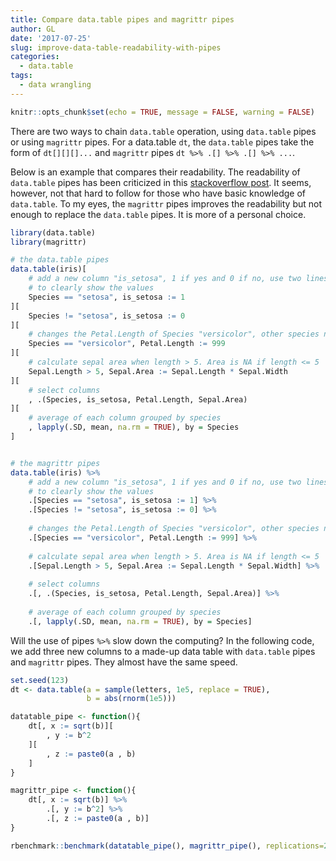 ```yaml
---
title: Compare data.table pipes and magrittr pipes
author: GL
date: '2017-07-25'
slug: improve-data-table-readability-with-pipes
categories:
  - data.table
tags:
  - data wrangling
---
```



```r
knitr::opts_chunk$set(echo = TRUE, message = FALSE, warning = FALSE)
```

There are two ways to chain `data.table` operation, using `data.table` pipes or using `magrittr` pipes. For a data.table ``dt``, the `data.table` pipes take the form of `dt[][][]...` and `magrittr` pipes `dt %>% .[] %>% .[] %>% ...`. 

Below is an example that compares their readability. The readability of ``data.table`` pipes has been criticized in this [stackoverflow post](https://stackoverflow.com/questions/21435339/data-table-vs-dplyr-can-one-do-something-well-the-other-cant-or-does-poorly). It seems, however, not that hard to follow for those who have basic knowledge of `data.table`. To my eyes, the `magrittr` pipes improves the readability but not enough to replace the `data.table` pipes. It is more of a personal choice.
```r
library(data.table)
library(magrittr)

# the data.table pipes
data.table(iris)[
    # add a new column "is_setosa", 1 if yes and 0 if no, use two lines of codes 
    # to clearly show the values
    Species == "setosa", is_setosa := 1
][
    Species != "setosa", is_setosa := 0
][
    # changes the Petal.Length of Species "versicolor", other species not affected
    Species == "versicolor", Petal.Length := 999
][
    # calculate sepal area when length > 5. Area is NA if length <= 5
    Sepal.Length > 5, Sepal.Area := Sepal.Length * Sepal.Width
][
    # select columns
    , .(Species, is_setosa, Petal.Length, Sepal.Area)
][
    # average of each column grouped by species
    , lapply(.SD, mean, na.rm = TRUE), by = Species
]


# the magrittr pipes
data.table(iris) %>%
    # add a new column "is_setosa", 1 if yes and 0 if no, use two lines of codes 
    # to clearly show the values
    .[Species == "setosa", is_setosa := 1] %>%                         
    .[Species != "setosa", is_setosa := 0] %>%
    
    # changes the Petal.Length of Species "versicolor", other species not affected
    .[Species == "versicolor", Petal.Length := 999] %>%   
    
    # calculate sepal area when length > 5. Area is NA if length <= 5
    .[Sepal.Length > 5, Sepal.Area := Sepal.Length * Sepal.Width] %>%  
    
    # select columns
    .[, .(Species, is_setosa, Petal.Length, Sepal.Area)] %>%    
    
    # average of each column grouped by species
    .[, lapply(.SD, mean, na.rm = TRUE), by = Species]                  
```

Will the use of pipes ```%>%``` slow down the computing? In the following code, we add three new columns to a made-up data table with ``data.table`` pipes and `magrittr` pipes. They almost have the same speed.

```r
set.seed(123)
dt <- data.table(a = sample(letters, 1e5, replace = TRUE),
                 b = abs(rnorm(1e5)))

datatable_pipe <- function(){
    dt[, x := sqrt(b)][
        , y := b^2
    ][
        , z := paste0(a , b)
    ]
}

magrittr_pipe <- function(){
    dt[, x := sqrt(b)] %>%
        .[, y := b^2] %>%
        .[, z := paste0(a , b)]
}

rbenchmark::benchmark(datatable_pipe(), magrittr_pipe(), replications=20)

```
